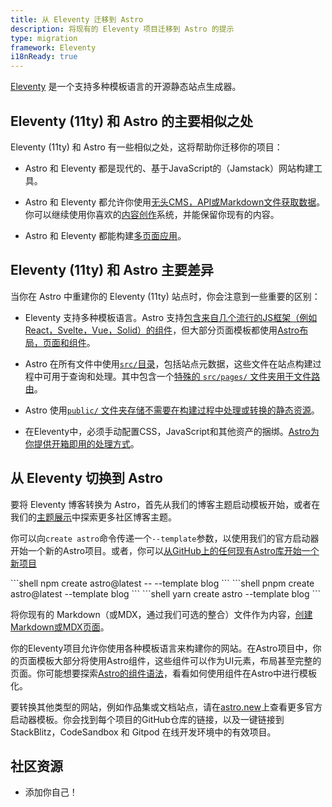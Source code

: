 ```yaml
---
title: 从 Eleventy 迁移到 Astro
description: 将现有的 Eleventy 项目迁移到 Astro 的提示
type: migration
framework: Eleventy
i18nReady: true
---
```



[Eleventy](https://11ty.dev) 是一个支持多种模板语言的开源静态站点生成器。

## Eleventy (11ty) 和 Astro 的主要相似之处

Eleventy (11ty) 和 Astro 有一些相似之处，这将帮助你迁移你的项目：

- Astro 和 Eleventy 都是现代的、基于JavaScript的（Jamstack）网站构建工具。

- Astro 和 Eleventy 都允许你使用[无头CMS，API或Markdown文件获取数据](/zh-cn/guides/data-fetching/)。你可以继续使用你喜欢的[内容创作](/zh-cn/guides/content/)系统，并能保留你现有的内容。

- Astro 和 Eleventy 都能构建[多页面应用](/zh-cn/concepts/mpa-vs-spa/)。

## Eleventy (11ty) 和 Astro 主要差异

当你在 Astro 中重建你的 Eleventy (11ty) 站点时，你会注意到一些重要的区别：

- Eleventy 支持多种模板语言。Astro 支持[包含来自几个流行的JS框架（例如React，Svelte，Vue，Solid）的组件](/zh-cn/core-concepts/framework-components/)，但大部分页面模板都使用[Astro布局，页面和组件](/zh-cn/core-concepts/astro-components/)。

- Astro 在所有文件中使用[`src/`目录](/zh-cn/core-concepts/project-structure/#src)，包括站点元数据，这些文件在站点构建过程中可用于查询和处理。其中包含一个[特殊的 `src/pages/` 文件夹用于文件路由](/zh-cn/core-concepts/astro-pages/)。

- Astro 使用[`public/` 文件夹存储不需要在构建过程中处理或转换的静态资源](/zh-cn/core-concepts/project-structure/#public)。

- 在Eleventy中，必须手动配置CSS，JavaScript和其他资产的捆绑。[Astro为你提供开箱即用的处理方式](/zh-cn/concepts/why-astro/#fully-featured-but-flexible)。

## 从 Eleventy 切换到 Astro

要将 Eleventy 博客转换为 Astro，首先从我们的博客主题启动模板开始，或者在我们的[主题展示](https://astro.build/themes/)中探索更多社区博客主题。

你可以向`create astro`命令传递一个`--template`参数，以使用我们的官方启动器开始一个新的Astro项目。或者，你可以[从GitHub上的任何现有Astro库开始一个新项目](/zh-cn/install/auto/#starter-templates)

  <PackageManagerTabs>
    <Fragment slot="npm">
    ```shell
    npm create astro@latest -- --template blog
    ```
    </Fragment>
    <Fragment slot="pnpm">
    ```shell
    pnpm create astro@latest --template blog
    ```
    </Fragment>
    <Fragment slot="yarn">
    ```shell
    yarn create astro --template blog
    ```
    </Fragment>
  </PackageManagerTabs>

将你现有的 Markdown（或MDX，通过我们可选的整合）文件作为内容，[创建Markdown或MDX页面](/zh-cn/guides/markdown-content/)。

你的Eleventy项目允许你使用各种模板语言来构建你的网站。在Astro项目中，你的页面模板大部分将使用Astro组件，这些组件可以作为UI元素，布局甚至完整的页面。你可能想要探索[Astro的组件语法](/zh-cn/core-concepts/astro-components/)，看看如何使用组件在Astro中进行模板化。

要转换其他类型的网站，例如作品集或文档站点，请在[astro.new](https://astro.new)上查看更多官方启动器模板。你会找到每个项目的GitHub仓库的链接，以及一键链接到 StackBlitz，CodeSandbox 和 Gitpod 在线开发环境中的有效项目。

## 社区资源

- 添加你自己！